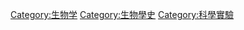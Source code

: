 {{Commonscat|Biology experiments}}

[[Category:生物学|Category:生物学]]
[[Category:生物學史|Category:生物學史]]
[[Category:科學實驗|Category:科學實驗]]